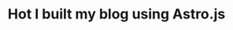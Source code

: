 ---
title: Hot I built my blog using Astro.js 
description: Building this blog using astro.js was a fun journey, why not to share it with you? 
publishDate: 2024-10-23
---
